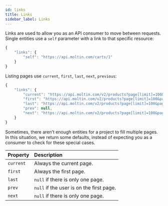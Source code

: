 ```yaml
---
id: links
title: Links
sidebar_label: Links
---
```


Links are used to allow you as an API consumer to move between requests.
Single entities use a `self` parameter with a link to that specific resource:

```javascript
{
    "links": {
        "self": "https://api.moltin.com/carts/1"
    }
}
```

Listing pages use `current`, `first`, `last`, `next`, `previous`:

```javascript
{
    "links": {
        "current": "https://api.moltin.com/v2/products?page[limit]=100&page[offset]=0",
        "first": "https://api.moltin.com/v2/products?page[limit]=100&page[offset]=0",
        "last": "https://api.moltin.com/v2/products?page[limit]=100&page[offset]=600",
        "prev": null,
        "next": "https://api.moltin.com/v2/products?page[limit]=100&page[offset]=100"
    }
}
```

Sometimes, there aren’t enough entities for a project to fill multiple pages. In this situation, we return some defaults, instead of expecting you as a consumer to check for these special cases.

| Property | ​Description |
| :--- | :--- |
| `current` | Always the current page. |
| `first` | Always the first page. |
| `last` | `null` if there is only one page. |
| `prev` | `null` if the user is on the first page. |
| `next` | `null` if there is only one page. |
